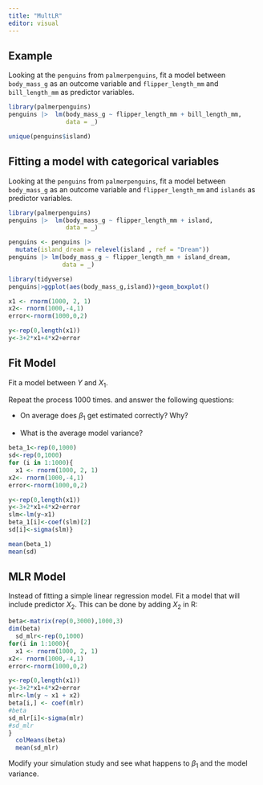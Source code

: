 ```yaml
---
title: "MultLR"
editor: visual
---
```


## Example

Looking at the `penguins` from `palmerpenguins`, fit a model between `body_mass_g` as an outcome variable and `flipper_length_mm` and `bill_length_mm` as predictor variables.

```r
library(palmerpenguins)
penguins |>  lm(body_mass_g ~ flipper_length_mm + bill_length_mm, 
                data = _)
```

```r
unique(penguins$island)
```

## Fitting a model with categorical variables

Looking at the `penguins` from `palmerpenguins`, fit a model between `body_mass_g` as an outcome variable and `flipper_length_mm` and `islands` as predictor variables.

```r
library(palmerpenguins)
penguins |>  lm(body_mass_g ~ flipper_length_mm + island,
                data = _)
```

```r
penguins <- penguins |> 
  mutate(island_dream = relevel(island , ref = "Dream"))
penguins |> lm(body_mass_g ~ flipper_length_mm + island_dream, 
               data = _)
```

```r
library(tidyverse)
penguins|>ggplot(aes(body_mass_g,island))+geom_boxplot()
```

```r
x1 <- rnorm(1000, 2, 1)
x2<- rnorm(1000,-4,1)
error<-rnorm(1000,0,2)

y<-rep(0,length(x1))
y<-3+2*x1+4*x2+error


```

## Fit Model

Fit a model between $Y$ and $X_1$.

Repeat the process 1000 times. and answer the following questions:

-   On average does $\beta_1$ get estimated correctly? Why?

-   What is the average model variance?

```r
beta_1<-rep(0,1000)
sd<-rep(0,1000)
for (i in 1:1000){
  x1 <- rnorm(1000, 2, 1)
x2<- rnorm(1000,-4,1)
error<-rnorm(1000,0,2)

y<-rep(0,length(x1))
y<-3+2*x1+4*x2+error
slm<-lm(y~x1)
beta_1[i]<-coef(slm)[2]
sd[i]<-sigma(slm)}

mean(beta_1)
mean(sd)
```

## MLR Model

Instead of fitting a simple linear regression model. Fit a model that will include predictor $X_2$. This can be done by adding $X_2$ in R:

```r
beta<-matrix(rep(0,3000),1000,3)
dim(beta)
  sd_mlr<-rep(0,1000)
for(i in 1:1000){
  x1 <- rnorm(1000, 2, 1)
x2<- rnorm(1000,-4,1)
error<-rnorm(1000,0,2)

y<-rep(0,length(x1))
y<-3+2*x1+4*x2+error
mlr<-lm(y ~ x1 + x2)
beta[i,] <- coef(mlr)
#beta
sd_mlr[i]<-sigma(mlr)
#sd_mlr
}
  colMeans(beta)
  mean(sd_mlr)

```

Modify your simulation study and see what happens to $\beta_1$ and the model variance.
